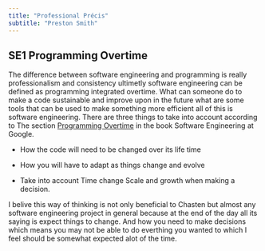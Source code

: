 ```yaml
---
title: "Professional Précis"
subtitle: "Preston Smith"
---
```


## SE1 Programming Overtime

The difference between software engineering and programming is really professionalism and
consistency ultimetly software engineering can be defined as programming integrated overtime.
What can someone do to make a code sustainable and improve upon in the future what are some
tools that can be used to make something more efficient all of this is software engineering.
There are three things to take into account according to The section [Programming Overtime](https://abseil.io/resources/swe-book/html/pr01.html#programming_over_time)
in the book Software Engineering at Google.

- How the code will need to be changed over its life time

- How you will have to adapt as things change and evolve

- Take into account Time change Scale and growth when making a decision.

I belive this way of thinking is not only beneficial to Chasten but almost any software
engineering project in general because at the end of the day all its saying is expect things
to change. And how you need to make decisions which means you may not be able to do everthing
you wanted to which I feel should be somewhat expected alot of the time.

